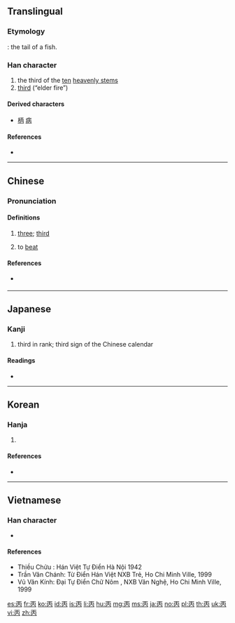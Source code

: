 {{character info/new}}

==Translingual==

===Etymology===
{{Han etyl}}
{{liushu|p}} : the tail of a fish.

===Han character===
{{Han char|rn=1|rad=一|as=04|sn=5|four=10227|canj=MOB|ids=⿱一内}}

# the third of the [[ten]] [[heavenly stem]]s
# [[third]] (“elder fire”)

====Derived characters====
* [[柄]] [[病]]

====References====
* {{Han ref|kx=0078.020|dkj=00035|dj=0156.040|hdz=10016.030|uh=4E19|ud=19993|bh=A4FE|bd=42238}}

----

==Chinese==
{{zh-forms}}

===Pronunciation===
{{zh-pron
|m=bǐng
|c=bing2
|h=
|mn=piáⁿ/péng
|mn_note=piáⁿ - vernacular, péng - literary
|w=
|mc=y
|oc=y
|ma=Zh-bing.ogg
|cat=v,a
}}

====Definitions====
{{zh-hanzi}}

# [[three]]; [[third]] {{attention|zh|≠三; needs explanation}}
# {{lb|zh|Cantonese|_|slang}} to [[beat]]

====References====
* {{qualifier|Min Nan}} {{thcwd|1304}}

----

==Japanese==

===Kanji===
{{ja-kanji|grade=c|rs=一04}}

# third in rank; third sign of the Chinese calendar

====Readings====
* {{ja-readings|kanon=[[へい]] (hei)|goon=[[ひょう]] (hyō)|kun=[[ひのえ]] (hinoe)}}

----

==Korean==

===Hanja===
{{ko-hanja|hangeul=병|rv=byeong|mr=pyŏng|eumhun=남녘|ehrv=namnyeok|ehmr=namnǒk'|ehy=}}

# {{defn|lang=ko|sort=一04}}

====References====
* {{Hanja ref|nav=9538}}

----

==Vietnamese==

===Han character===
{{vi-hantu|[[bính]], [[biếng]]|rs=一04}}
* {{defn|lang=vi|sort=一04}}

====References====
* Thiều Chửu : Hán Việt Tự Điển Hà Nội 1942
* Trần Văn Chánh: Từ Điển Hán Việt NXB Trẻ, Ho Chi Minh Ville, 1999
* Vũ Văn Kính: Đại Tự Điển Chữ Nôm , NXB Văn Nghệ, Ho Chi Minh Ville, 1999

[[es:丙]]
[[fr:丙]]
[[ko:丙]]
[[id:丙]]
[[is:丙]]
[[li:丙]]
[[hu:丙]]
[[mg:丙]]
[[ms:丙]]
[[ja:丙]]
[[no:丙]]
[[pl:丙]]
[[th:丙]]
[[uk:丙]]
[[vi:丙]]
[[zh:丙]]
